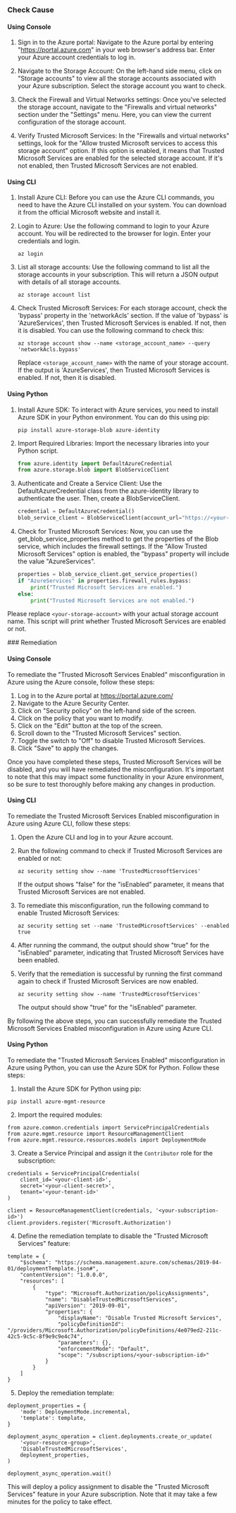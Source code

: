 

<Tabs><Tab title='Cause'>
### Check Cause

#### Using Console

1. Sign in to the Azure portal: Navigate to the Azure portal by entering "https://portal.azure.com" in your web browser's address bar. Enter your Azure account credentials to log in.

2. Navigate to the Storage Account: On the left-hand side menu, click on "Storage accounts" to view all the storage accounts associated with your Azure subscription. Select the storage account you want to check.

3. Check the Firewall and Virtual Networks settings: Once you've selected the storage account, navigate to the "Firewalls and virtual networks" section under the "Settings" menu. Here, you can view the current configuration of the storage account.

4. Verify Trusted Microsoft Services: In the "Firewalls and virtual networks" settings, look for the "Allow trusted Microsoft services to access this storage account" option. If this option is enabled, it means that Trusted Microsoft Services are enabled for the selected storage account. If it's not enabled, then Trusted Microsoft Services are not enabled.

#### Using CLI

1. Install Azure CLI: Before you can use the Azure CLI commands, you need to have the Azure CLI installed on your system. You can download it from the official Microsoft website and install it.

2. Login to Azure: Use the following command to login to your Azure account. You will be redirected to the browser for login. Enter your credentials and login.
   ```
   az login
   ```
3. List all storage accounts: Use the following command to list all the storage accounts in your subscription. This will return a JSON output with details of all storage accounts.
   ```
   az storage account list
   ```
4. Check Trusted Microsoft Services: For each storage account, check the 'bypass' property in the 'networkAcls' section. If the value of 'bypass' is 'AzureServices', then Trusted Microsoft Services is enabled. If not, then it is disabled. You can use the following command to check this:
   ```
   az storage account show --name <storage_account_name> --query 'networkAcls.bypass'
   ```
   Replace `<storage_account_name>` with the name of your storage account. If the output is 'AzureServices', then Trusted Microsoft Services is enabled. If not, then it is disabled.

#### Using Python

1. Install Azure SDK: To interact with Azure services, you need to install Azure SDK in your Python environment. You can do this using pip:
   ```
   pip install azure-storage-blob azure-identity
   ```

2. Import Required Libraries: Import the necessary libraries into your Python script.
   ```python
   from azure.identity import DefaultAzureCredential
   from azure.storage.blob import BlobServiceClient
   ```

3. Authenticate and Create a Service Client: Use the DefaultAzureCredential class from the azure-identity library to authenticate the user. Then, create a BlobServiceClient.
   ```python
   credential = DefaultAzureCredential()
   blob_service_client = BlobServiceClient(account_url="https://<your-storage-account>.blob.core.windows.net", credential=credential)
   ```

4. Check for Trusted Microsoft Services: Now, you can use the get_blob_service_properties method to get the properties of the Blob service, which includes the firewall settings. If the "Allow Trusted Microsoft Services" option is enabled, the "bypass" property will include the value "AzureServices".
   ```python
   properties = blob_service_client.get_service_properties()
   if "AzureServices" in properties.firewall_rules.bypass:
       print("Trusted Microsoft Services are enabled.")
   else:
       print("Trusted Microsoft Services are not enabled.")
   ```
Please replace `<your-storage-account>` with your actual storage account name. This script will print whether Trusted Microsoft Services are enabled or not.

</Tab>

<Tab title='Remediation'>
### Remediation

#### Using Console

To remediate the "Trusted Microsoft Services Enabled" misconfiguration in Azure using the Azure console, follow these steps:

1. Log in to the Azure portal at https://portal.azure.com/
2. Navigate to the Azure Security Center.
3. Click on "Security policy" on the left-hand side of the screen.
4. Click on the policy that you want to modify.
5. Click on the "Edit" button at the top of the screen.
6. Scroll down to the "Trusted Microsoft Services" section.
7. Toggle the switch to "Off" to disable Trusted Microsoft Services.
8. Click "Save" to apply the changes.

Once you have completed these steps, Trusted Microsoft Services will be disabled, and you will have remediated the misconfiguration. It's important to note that this may impact some functionality in your Azure environment, so be sure to test thoroughly before making any changes in production.

#### Using CLI

To remediate the Trusted Microsoft Services Enabled misconfiguration in Azure using Azure CLI, follow these steps:

1. Open the Azure CLI and log in to your Azure account.
2. Run the following command to check if Trusted Microsoft Services are enabled or not:
   
   ```az security setting show --name 'TrustedMicrosoftServices'```
   
   If the output shows "false" for the "isEnabled" parameter, it means that Trusted Microsoft Services are not enabled.

3. To remediate this misconfiguration, run the following command to enable Trusted Microsoft Services:

   ```az security setting set --name 'TrustedMicrosoftServices' --enabled true```

4. After running the command, the output should show "true" for the "isEnabled" parameter, indicating that Trusted Microsoft Services have been enabled.

5. Verify that the remediation is successful by running the first command again to check if Trusted Microsoft Services are now enabled.

   ```az security setting show --name 'TrustedMicrosoftServices'```

   The output should show "true" for the "isEnabled" parameter.

By following the above steps, you can successfully remediate the Trusted Microsoft Services Enabled misconfiguration in Azure using Azure CLI.

#### Using Python

To remediate the "Trusted Microsoft Services Enabled" misconfiguration in Azure using Python, you can use the Azure SDK for Python. Follow these steps:

1. Install the Azure SDK for Python using pip:

```
pip install azure-mgmt-resource
```

2. Import the required modules:

```
from azure.common.credentials import ServicePrincipalCredentials
from azure.mgmt.resource import ResourceManagementClient
from azure.mgmt.resource.resources.models import DeploymentMode
```

3. Create a Service Principal and assign it the `Contributor` role for the subscription:

```
credentials = ServicePrincipalCredentials(
    client_id='<your-client-id>',
    secret='<your-client-secret>',
    tenant='<your-tenant-id>'
)

client = ResourceManagementClient(credentials, '<your-subscription-id>')
client.providers.register('Microsoft.Authorization')
```

4. Define the remediation template to disable the "Trusted Microsoft Services" feature:

```
template = {
    "$schema": "https://schema.management.azure.com/schemas/2019-04-01/deploymentTemplate.json#",
    "contentVersion": "1.0.0.0",
    "resources": [
        {
            "type": "Microsoft.Authorization/policyAssignments",
            "name": "DisableTrustedMicrosoftServices",
            "apiVersion": "2019-09-01",
            "properties": {
                "displayName": "Disable Trusted Microsoft Services",
                "policyDefinitionId": "/providers/Microsoft.Authorization/policyDefinitions/4e079ed2-211c-42c5-9c5c-8f9e9c9e4c74",
                "parameters": {},
                "enforcementMode": "Default",
                "scope": "/subscriptions/<your-subscription-id>"
            }
        }
    ]
}
```

5. Deploy the remediation template:

```
deployment_properties = {
    'mode': DeploymentMode.incremental,
    'template': template,
}

deployment_async_operation = client.deployments.create_or_update(
    '<your-resource-group>',
    'DisableTrustedMicrosoftServices',
    deployment_properties,
)

deployment_async_operation.wait()
```

This will deploy a policy assignment to disable the "Trusted Microsoft Services" feature in your Azure subscription. Note that it may take a few minutes for the policy to take effect.


</Tab>
</Tabs>